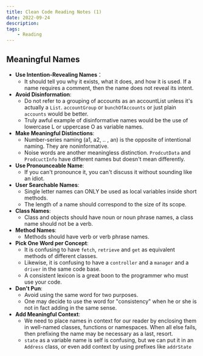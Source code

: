 ```yaml
---
title: Clean Code Reading Notes (1)
date: 2022-09-24
description: 
tags:
    - Reading
---
```

## Meaningful Names
- **Use Intention-Revealing Names**：
  - It should tell you why it exists, what it does, and how it is used. If a name requires a comment, then the name does not reveal its intent.
- **Avoid Disinformation**: 
  - Do not refer to a grouping of accounts as an accountList unless it's actually a `List`. `accountGroup` or `bunchOfAccounts` or just plain `accounts` would be better. 
  - Truly awful example of disinformative names would be the use of lowercase L or uppercase O as variable names.
- **Make Meaningful Distinctions**:
  - Number-series naming (a1, a2,  .. , an) is the opposite of intentional naming. They are noninformative.
  - Noise words are another meaningless distinction. `ProdcutData` and `ProdcuctInfo` have different names but doesn't mean differently.
- **Use Pronounceable Name**: 
  - If you can't pronounce it, you can't discuss it without sounding like an idiot.
- **User Searchable Names**: 
  - Single letter names can ONLY be used as local variables inside short methods.
  - The length of a name should correspond to the size of its scope.
- **Class Names**:
  - Class and objects should have noun or noun phrase names, a class name should not be a verb.
- **Method Names**:
  -  Methods should have verb or verb phrase names.
- **Pick One Word per Concept**:
  - It is confusing to have `fetch`, `retrieve` and `get` as equivalent methods of different classes.
  - Likewise, it is confusing to have a `controller` and a `manager` and a `driver` in the same code base.
  - A consistent lexicon is a great boon to the programmer who must use your code.
- **Don't Pun**:
  - Avoid using the same word for two purposes.
  - One may decide to use the word for "consistency" when he or she is not in fact adding in the same sense.
- **Add Meaningful Context**:
  - We need to place names in context for our reader by enclosing them in well-named classes, functions or namespaces. When all else fails, then prefixing the name may be necessary as a last, resort.
  - `state` as a variable name is self is confusing, but we can put it in an `Address` class, or even add context by using prefixes like `addrState`